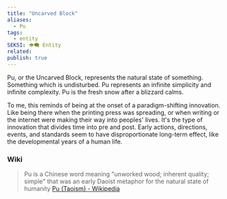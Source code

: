 ```yaml
---
title: "Uncarved Block"
aliases:
  - Pu
tags:
  - entity
SEKSI: 👁️‍🗨️ Entity
related:
publish: true
---
```



Pu, or the Uncarved Block, represents the natural state of something. Something which is undisturbed. Pu represents an infinite simplicity and infinite complexity. Pu is the fresh snow after a blizzard calms.

To me, this reminds of being at the onset of a paradigm-shifting innovation. Like being there when the printing press was spreading, or when writing or the internet were making their way into peoples' lives. It's the type of innovation that divides time into pre and post. Early actions, directions, events, and standards seem to have disproportionate long-term effect, like the developmental years of a human life.

### Wiki
> Pu is a Chinese word meaning "unworked wood; inherent quality; simple" that was an early Daoist metaphor for the natural state of humanity
> [Pu (Taoism) - Wikipedia](https://en.wikipedia.org/wiki/Pu_(Taoism))
